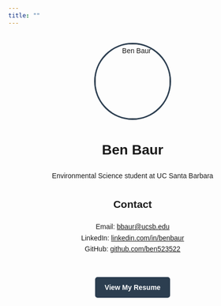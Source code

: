 ```yaml
---
title: ""
---
```


```{=html}
<style>
/* Homepage CSS */
.profile-img {
  width: 150px;
  height: 150px;
  border-radius: 50%;
  object-fit: cover;
  border: 3px solid #2c3e50;
  display: block;
  margin: 0 auto 1rem;
}

#homepage-content {
  text-align: center;
  max-width: 600px;
  margin: 2rem auto;
  font-family: Arial, sans-serif;
  line-height: 1.6;
}

.home-links {
  margin: 1.5rem 0;
}

.contact-list {
  list-style: none;
  padding-left: 0;
}

.resume-link {
  margin-top: 2rem;
  display: inline-block;
  padding: 0.6rem 1.2rem;
  background-color: #2c3e50;
  color: white;
  text-decoration: none;
  border-radius: 5px;
  font-weight: bold;
  transition: background-color 0.3s;
}

.resume-link:hover {
  background-color: #1a252f;
}
</style>
```

::: {#homepage-content}
<img src="images/headshot.jpg" alt="Ben Baur" class="profile-img"/>

<h1>Ben Baur</h1>

<p>Environmental Science student at UC Santa Barbara</p>

<section id="contact">

<h2>Contact</h2>

<ul class="contact-list">


<li>Email: <a href="mailto:bbaur@ucsb.edu?subject=Hi&body=This%20is%20the%20body">bbaur@ucsb.edu</a></li>


<li>LinkedIn: <a href="www.linkedin.com/in/benjamin-baur-b37171360">linkedin.com/in/benbaur</a></li>

<li>GitHub: <a href="https://github.com/ben523522">github.com/ben523522</a></li>

</ul>

</section>

<a href="resume.pdf" class="resume-link" target="_blank" rel="noopener">View My Resume</a>

:::
